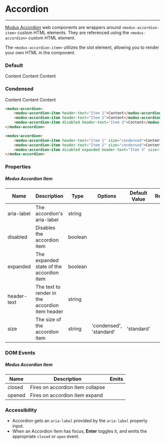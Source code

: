 # Accordion
---

[Modus Accordion](https://modus.trimble.com/elements/accordions/) web components are wrappers around `<modus-accordion-item>` custom HTML elements. They are referenced using the `<modus-accordion>` custom HTML element.

The `<modus-accordion-item>` utilizes the slot element, allowing you to render your own HTML in the component.

### Default

<modus-accordion>
  <modus-accordion-item header-text="Item 1">Content</modus-accordion-item>
  <modus-accordion-item header-text="Item 2">Content</modus-accordion-item>
  <modus-accordion-item disabled header-text="Item 3">Content</modus-accordion-item>
</modus-accordion>

### Condensed

<modus-accordion>
  <modus-accordion-item header-text="Item 1" size="condensed">Content</modus-accordion-item>
  <modus-accordion-item header-text="Item 2" size="condensed">Content</modus-accordion-item>
  <modus-accordion-item disabled expanded header-text="Item 3" size="condensed">Content</modus-accordion-item>
</modus-accordion>

```html
<modus-accordion>
    <modus-accordion-item header-text="Item 1">Content</modus-accordion-item>
    <modus-accordion-item header-text="Item 2">Content</modus-accordion-item>
    <modus-accordion-item disabled header-text="Item 3">Content</modus-accordion-item>
</modus-accordion>

<modus-accordion>
    <modus-accordion-item header-text="Item 1" size="condensed">Content</modus-accordion-item>
    <modus-accordion-item header-text="Item 2" size="condensed">Content</modus-accordion-item>
    <modus-accordion-item disabled expanded header-text="Item 3" size="condensed">Content</modus-accordion-item>
</modus-accordion>
```

### Properties
<section>
  <h5>Modus Accordion Item</h5>
  <table>
    <thead>
    <tr>
      <th>Name</th>
      <th>Description</th>
      <th>Type</th>
      <th>Options</th>
      <th>Default Value</th>
      <th>Required</th>
    </tr>
    </thead>
    <tbody>
    <tr>
      <td>aria-label</td>
      <td>The accordion's aria-label</td>
      <td>string</td>
      <td></td>
      <td></td>
      <td></td>
    </tr>
    <tr>
      <td>disabled</td>
      <td>Disables the accordion item</td>
      <td>boolean</td>
      <td></td>
      <td></td>
      <td></td>
    </tr>
    <tr>
      <td>expanded</td>
      <td>The expanded state of the accordion item</td>
      <td>boolean</td>
      <td></td>
      <td></td>
      <td></td>
    </tr>
    <tr>
      <td>header-text</td>
      <td>The text to render in the accordion item header</td>
      <td>string</td>
      <td></td>
      <td></td>
      <td></td>
    </tr>
    <tr>
      <td>size</td>
      <td>The size of the accordion item</td>
      <td>string</td>
      <td>'condensed', 'standard'</td>
      <td>'standard'</td>
      <td></td>
    </tr>
    </tbody>
  </table>
</section>

### DOM Events
<section>
  <h5>Modus Accordion Item</h5>
  <table>
    <thead>
    <tr>
      <th>Name</th>
      <th>Description</th>
      <th>Emits</th>
    </tr>
    </thead>
    <tbody>
    <tr>
      <td>closed</td>
      <td>Fires on accordion item collapse</td>
      <td></td>
    </tr>
    <tr>
      <td>opened</td>
      <td>Fires on accordion item expand</td>
      <td></td>
    </tr>
    </tbody>
  </table>
</section>

### Accessibility
- Accordion gets an `aria-label` provided by the `aria-label` property input.
- When an Accordion Item has focus, **Enter** toggles it, and emits the appropriate `closed` or `open` event.
